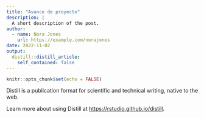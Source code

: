 ```yaml
---
title: "Avance de proyecto"
description: |
  A short description of the post.
author:
  - name: Nora Jones
    url: https://example.com/norajones
date: 2022-11-02
output:
  distill::distill_article:
    self_contained: false
---
```



```r
knitr::opts_chunk$set(echo = FALSE)
```

Distill is a publication format for scientific and technical writing, native to the web.

Learn more about using Distill at <https://rstudio.github.io/distill>.


